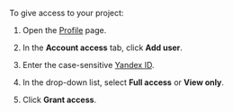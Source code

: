 <Cut title="How can I give access to my project?">

To give access to your project:

1. Open the [Profile](https://platform.toloka.ai/requester/profile) page.

1. In the **Account access** tab, click **Add user**.

1. Enter the case-sensitive [Yandex ID](https://id.yandex.com/about).

1. In the drop-down list, select **Full access** or **View only**.

1. Click **Grant access**.

</Cut>